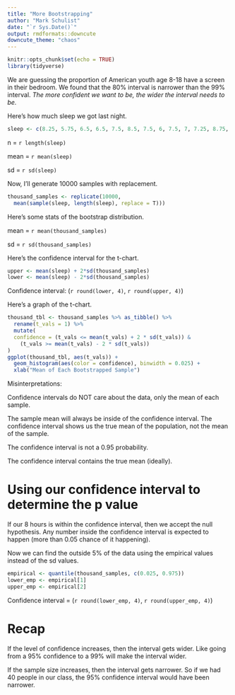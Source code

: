 ```yaml
---
title: "More Bootstrapping"
author: "Mark Schulist"
date: "`r Sys.Date()`"
output: rmdformats::downcute
downcute_theme: "chaos"
---
```


```r
knitr::opts_chunk$set(echo = TRUE)
library(tidyverse)
```


We are guessing the proportion of American youth age 8-18 have a screen in their bedroom. We found that the 80% interval is narrower than the 99% interval. *The more confident we want to be, the wider the interval needs to be.* 

Here's how much sleep we got last night. 
```r
sleep <- c(8.25, 5.75, 6.5, 6.5, 7.5, 8.5, 7.5, 6, 7.5, 7, 7.25, 8.75, 8, 8.5, 8, 8.5, 8.5)
```

n = `r length(sleep)`

mean = `r mean(sleep)`

sd = `r sd(sleep)`

Now, I'll generate 10000 samples with replacement. 

```r
thousand_samples <- replicate(10000, 
  mean(sample(sleep, length(sleep), replace = T)))
```

Here's some stats of the bootstrap distribution. 

mean = `r mean(thousand_samples)`

sd = `r sd(thousand_samples)`

Here's the confidence interval for the t-chart. 
```r
upper <- mean(sleep) + 2*sd(thousand_samples)
lower <- mean(sleep) - 2*sd(thousand_samples)
```

Confidence interval: (`r round(lower, 4)`, `r round(upper, 4)`)

Here's a graph of the t-chart. 

```r
thousand_tbl <- thousand_samples %>% as_tibble() %>% 
  rename(t_vals = 1) %>% 
  mutate(
  confidence = (t_vals <= mean(t_vals) + 2 * sd(t_vals)) & 
    (t_vals >= mean(t_vals) - 2 * sd(t_vals))
)
ggplot(thousand_tbl, aes(t_vals)) +
  geom_histogram(aes(color = confidence), binwidth = 0.025) +
  xlab("Mean of Each Bootstrapped Sample")
```

Misinterpretations: 

Confidence intervals do NOT care about the data, only the mean of each sample. 

The sample mean will always be inside of the confidence interval. The confidence interval shows us the true mean of the population, not the mean of the sample. 

The confidence interval is not a 0.95 probability. 

The confidence interval contains the true mean (ideally). 

# Using our confidence interval to determine the p value

```{=tex}
\begin{align*}
H_0{:\hspace{0.2cm}} \mu = 8 \\
H_a{:\hspace{0.2cm}} \mu > 8
\end{align*}
```

If our 8 hours is within the confidence interval, then we accept the null hypothesis. Any number inside the confidence interval is expected to happen (more than 0.05 chance of it happening).

Now we can find the outside 5% of the data using the empirical values instead of the sd values. 

```r
empirical <- quantile(thousand_samples, c(0.025, 0.975))
lower_emp <- empirical[1]
upper_emp <- empirical[2]
```

Confidence interval = (`r round(lower_emp, 4)`, `r round(upper_emp, 4)`)

# Recap

If the level of confidence increases, then the interval gets wider. Like going from a 95% confidence to a 99% will make the interval wider. 

If the sample size increases, then the interval gets narrower. So if we had 40 people in our class, the 95% confidence interval would have been narrower. 